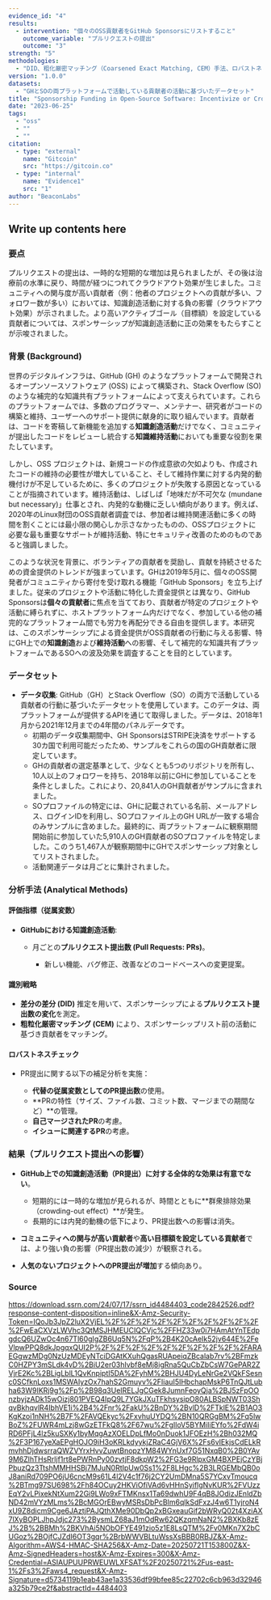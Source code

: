 ```yaml
---
evidence_id: "4"
results:
  - intervention: "個々のOSS貢献者をGitHub Sponsorsにリストすること"
    outcome_variable: "プルリクエストの提出"
    outcome: "3"
strength: "5"
methodologies:
  - "DID、粗化厳密マッチング（Coarsened Exact Matching, CEM）手法、ロバストネスチェック"
version: "1.0.0"
datasets:
  - "GHとSOの両プラットフォームで活動している貢献者の活動に基づいたデータセット"
title: "Sponsorship Funding in Open-Source Software: Incentivize or Crowd-Out Motivations to Create, Maintain and Share?"
date: "2023-06-25"
tags:
  - "oss"
  - ""
  - ""
citation:
  - type: "external"
    name: "Gitcoin"
    src: "https://gitcoin.co"
  - type: "internal"
    name: "Evidence1"
    src: "1"
author: "BeaconLabs"
---
```


## Write up contents here

### 要点
プルリクエストの提出は、一時的な短期的な増加は見られましたが、その後は治療前の水準に戻り、時間が経つにつれてクラウドアウト効果が生じました。コミュニティへの関与度が高い貢献者（例：他者のプロジェクトへの貢献が多い、フォロワー数が多い）においては、知識創造活動に対する負の影響（クラウドアウト効果）が示されました。より高いアクティブゴール（目標額）を設定している貢献者については、スポンサーシップが知識創造活動に正の効果をもたらすことが示唆されました。

### 背景 (Background)

世界のデジタルインフラは、GitHub (GH) のようなプラットフォームで開発されるオープンソースソフトウェア (OSS) によって構築され、Stack Overflow (SO) のような補完的な知識共有プラットフォームによって支えられています。これらのプラットフォームでは、多数のプログラマー、メンテナー、研究者がコードの構築と維持、ユーザーへのサポート提供に献身的に取り組んでいます。貢献者は、コードを寄稿して新機能を追加する**知識創造活動**だけでなく、コミュニティが提出したコードをレビューし統合する**知識維持活動**においても重要な役割を果たしています。

しかし、OSS プロジェクトは、新規コードの作成意欲の欠如よりも、作成されたコードの維持の必要性が増大していること、そして維持作業に対する内発的動機付けが不足しているために、多くのプロジェクトが失敗する原因となっていることが指摘されています。維持活動は、しばしば「地味だが不可欠な (mundane but necessary)」仕事とされ、内発的な動機に乏しい傾向があります。例えば、2020年のLinux財団のOSS貢献者調査では、参加者は維持関連活動に多くの時間を割くことには最小限の関心しか示さなかったものの、OSSプロジェクトに必要な最も重要なサポートが維持活動、特にセキュリティ改善のためのものであると強調しました。

このような状況を背景に、ボランティアの貢献者を奨励し、貢献を持続させるための資金提供のトレンドが強まっています。GHは2019年5月に、個々のOSS開発者がコミュニティから寄付を受け取れる機能「GitHub Sponsors」を立ち上げました。従来のプロジェクトや活動に特化した資金提供とは異なり、GitHub Sponsorsは**個々の貢献者**に焦点を当てており、貢献者が特定のプロジェクトや活動に縛られずに、ホストプラットフォーム内だけでなく、参加している他の補完的なプラットフォーム間でも労力を再配分できる自由を提供します。本研究は、このスポンサーシップによる資金提供がOSS貢献者の行動に与える影響、特にGH上での**知識創造**および**維持活動**への影響、そして補完的な知識共有プラットフォームであるSOへの波及効果を調査することを目的としています。

### データセット

*   **データ収集**: GitHub（GH）とStack Overflow（SO）の両方で活動している貢献者の行動に基づいたデータセットを使用しています。このデータは、両プラットフォームが提供するAPIを通じて取得しました。データは、2018年1月から2021年12月までの4年間のパネルデータです。
    *   初期のデータ収集期間中、GH SponsorsはSTRIPE決済をサポートする30カ国で利用可能だったため、サンプルをこれらの国のGH貢献者に限定しています。
    *   GHの貢献者の選定基準として、少なくとも5つのリポジトリを所有し、10人以上のフォロワーを持ち、2018年以前にGHに参加していることを条件としました。これにより、20,841人のGH貢献者がサンプルに含まれました。
    *   SOプロファイルの特定には、GHに記載されている名前、メールアドレス、ログインIDを利用し、SOプロファイル上のGH URLが一致する場合のみサンプルに含めました。最終的に、両プラットフォームに観察期間開始前に参加していた5,910人のGH貢献者のSOプロファイルを特定しました。このうち1,467人が観察期間中にGHでスポンサーシップ対象としてリストされました。
    *   活動関連データは月ごとに集計されました。

### 分析手法 (Analytical Methods)
#### 評価指標（従属変数）

* **GitHubにおける知識創造活動**:

  * 月ごとの**プルリクエスト提出数 (Pull Requests: PRs)**。

    * 新しい機能、バグ修正、改善などのコードベースへの変更提案。

#### 識別戦略

* **差分の差分 (DID)** 推定を用いて、スポンサーシップによる**プルリクエスト提出数の変化**を測定。
* **粗粒化厳密マッチング (CEM)** により、スポンサーシップリスト前の活動に基づき貢献者をマッチング。

#### ロバストネスチェック

* PR提出に関する以下の補足分析を実施：

  * **代替の従属変数としてのPR提出数**の使用。
  * \*\*PRの特性（サイズ、ファイル数、コミット数、マージまでの期間など）\*\*の管理。
  * **自己マージされたPR**の考慮。
  * **イシューに関連するPR**の考慮。

### 結果（プルリクエスト提出への影響）

* **GitHub上での知識創造活動（PR提出）に対する全体的な効果は有意でない**。

  * 短期的には一時的な増加が見られるが、時間とともに\*\*群衆排除効果（crowding-out effect）\*\*が発生。
  * 長期的には内発的動機の低下により、PR提出数への影響は消失。
* **コミュニティへの関与が高い貢献者**や**高い目標額を設定している貢献者**では、より強い負の影響（PR提出数の減少）が観察される。
* **人気のないプロジェクトへのPR提出が増加**する傾向あり。

### Source
https://download.ssrn.com/24/07/17/ssrn_id4484403_code2842526.pdf?response-content-disposition=inline&X-Amz-Security-Token=IQoJb3JpZ2luX2VjEL%2F%2F%2F%2F%2F%2F%2F%2F%2F%2F%2FwEaCXVzLWVhc3QtMSJHMEUCIQCVjc%2FFHZ33w0i7HAmAtYnTEdpgdcQ6UZwOc4n67Tl60gIgZB6Uq5N%2FqP%2B4K20cAeIk52jv644E%2FeVlpwPPQ8dkJpgqxQUI2P%2F%2F%2F%2F%2F%2F%2F%2F%2F%2FARAEGgwzMDg0NzUzMDEyNTciDGAtKXuhQgasRUApeiqZBcalab7rv%2BFmzkC0HZPY3mSLdk4vD%2BiU2er03hIvbf8eMj8igRna5QuCbZbCsW7GePAR2ZVjrE2Kc%2BLigLblL1QvKnpiptI5DA%2FyhM%2BHJU4DyLeNrGe2VQkFSesnc0SCfknLoxs1MSWAIyzOx7hahS2Gmuyv%2FIiauI5IHbchapMskP6TnQJtLubha63W9IKRj9g%2Fp%2B98q3UeIRELJgCGek8JumnFeoyQja%2BJ5zFpOOnzbyjzADk15wOizj801PVEQ4IpQ9L7YGkJXuTFkhsysipO80ALBSpNWT03ShqvBkhqvlR4IbhVE1i%2B4%2Fnr%2FakU%2BnDY%2BvlD%2FTklE%2B1AO3KgKzoi1nNH%2B7F%2FAVQEkyc%2FxvhuUYDQ%2BN10QRGgBM%2Fq5lwBoZ%2FUWR4mLzj8wGzETFkQ8%2F67wu%2FgIloV5BYMiIiEYfo%2FdW4iRD6PFjL4lz5kuSXKy1byMqgAzXOELDpLfMo0nDuok1JFOEzH%2Bh032MQ%2F3P167yeXaEPgHOJO9iH3oKRLkdyykjZRaC4GjV6X%2Fs6vIEkjsCdELkRmvhhDjdwsrraQWZVYrxHvvZuwtBnopzYM84WYnUxf7G51NxqB0%2B0YAv9M6ZlhTHsRrljf1rt8ePWRnPy00zvtjF8dkpW2%2FG3e9RlpxGM4BXPEjCzYBjPbuzQz3TtshMMHHSBj7MJuN0RtIpUw0Ss1%2F8LHgc%2B3LRGEMbQB0oJ8aniRd709PO6jU6cncM9s61L4l2V4c1f76j2CY2UmDMna5S7YCxvTmoucq%2BTmg97SU698%2Fh84OCuy2HKViOfiVAd6vHHnSyiflgNvKUR%2FVUzzEqY2vLPixekNtXum22Gi9LWo9xFTMKnsx1Ta69dwhU9F4qB8JOdizJEnldZbND42mVYzMLms%2BcMGOrEBwyMSRsDbPcBIm6qlkSdFxzJ4w6T1yjroN4xU9Z8dicm9Cge6JAztjPAJQthXMe90DbQp2xBGxeauGif2bWRyQ02t4XziAX7lXyBOPLJhpJdjc273%2BysmLZ68aJ1mOdRw62QKzqmNaN2%2BXKb8zEJ%2B%2BBMh%2BKVhAi5NObOFYE491zio5z1E8LsQTM%2Fv0MKn7X2bCUGoz%2BOjfCJZdI6OT3gqr%2BrbWWVBLtuWssXsBBB0RBJZ&X-Amz-Algorithm=AWS4-HMAC-SHA256&X-Amz-Date=20250721T153800Z&X-Amz-SignedHeaders=host&X-Amz-Expires=300&X-Amz-Credential=ASIAUPUUPRWEUWLXFSAT%2F20250721%2Fus-east-1%2Fs3%2Faws4_request&X-Amz-Signature=d5734119b1eab43ae1a33536df99bfee85c22702c6cb963d32946a325b79ce2f&abstractId=4484403
